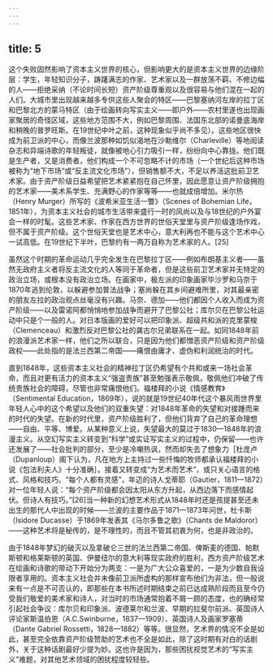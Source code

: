 ```yaml
---
---
---
```

title: 5
---




这个失败固然影响了资本主义世界的核心，但影响更大的是资本主义世界的边缘阶层：学生，年轻知识分子，踌躇满志的作家、艺术家以及一群放荡不羁、不修边幅的人——拒绝采纳（不论时间长短）资产阶级尊重观以及很容易与他们混在一起的人们。大城市里出现越来越多专供这些人聚会的特区——巴黎塞纳河左岸的拉丁区和巴黎北方的蒙马特区（由于绘画转向写实主义——即户外——农村里遂也出现画家聚居的奇怪区域，这些地方范围不大，例如巴黎周围、法国东北部的诺曼底海岸和稍晚的普罗旺斯。在19世纪中叶之前，这种现象似乎尚不多见）。这些地区很快成为前卫派的中心，而像兰波那种如饥似渴地在沙勒维尔（Charleville）等地阅读杂志和异端诗歌的年轻叛徒，就像被地心引力吸引一样，纷纷向中心靠拢。他们既是生产者，又是消费者，他们构成一个不可忽略不计的市场（一个世纪后这种市场被称为“地下市场”或“反主流文化市场”），但销售额不大，不足以养活这批前卫艺术家。由于资产阶级日益希望把艺术紧紧抱在自己怀里，因此愿意让资产阶级拥抱的艺术家——美术系学生、充满野心的作家等等——也就成倍增加。米尔热（Henry Murger）所写的《波希米亚生活一瞥》（Scenes of Bohemian Life，1851年），为资本主义社会的城市生活带来盛行一时的风尚以及与18世纪的户外宴会一样的时髦。这些艺术家、作家在西方世界的世俗天堂里与资产阶级逢场作戏，但不属于资产阶级。这个世俗天堂也是艺术中心，意大利再也不能与这个艺术中心一试高低。在19世纪下半叶，巴黎约有一两万自称为艺术家的人。[25]

虽然这个时期的革命运动几乎完全发生在巴黎拉丁区——例如布朗基主义者——虽然无政府主义者将反主流文化的人等同于革命者，但是这些前卫艺术家并无特定的政治立场，或根本没有政治立场。在画家中，极左派的印象画家毕沙罗和马奈于1870年逃到伦敦，以躲避参加普法战争；塞尚躲在其乡间避难所里，对其最亲密的朋友左拉的政治观点丝毫没有兴趣。马奈、德加——他们都因个人收入而成为资产阶级——以及雷诺阿都悄悄地参加战争而避开了巴黎公社；库尔贝在巴黎公社运动中只是个一般的人。对日本版画的爱好可以把印象派、超级共和派的克里蒙梭（Clemenceau）和激烈反对巴黎公社的龚古尔兄弟联系在一起。如同1848年前的浪漫派艺术家一样，他们之所以联合，只是因为他们都憎恶资产阶级和资产阶级政权——此处指的是法兰西第二帝国——痛恨由庸才、虚伪和利润统治的时代。

直到1848年，这些资本主义社会的精神拉丁区仍希望有个共和或来一场社会革命，而且对更有活力的资本主义“强盗贵族”甚至勉强表示敬佩，敬佩他们冲破了传统贵族社会的障碍，尽管也非常痛恨他们。福楼拜的小说《情感教育》（Sentimental Education，1869年），说的就是19世纪40年代这个暴风雨世界里年轻人心中的这个希望以及他们的双重失望：对1848年革命的失望和对接踵而来的时代的失望。在新的时代里，资产阶级胜利了，但他们背弃了自己的革命理想——自由、平等、博爱。从某种意义上说，失望最大的莫过于1830—1848年的浪漫主义。从空幻写实主义转变到“科学”或实证写实主义的过程中，仍保留——也许还发展了——社会批判的部分，至少是冷嘲热讽，然而却失去了想象力［杜庞卢（Dupanloup）阁下认为，凡在地方上主持过一些忏悔的牧师都承认福楼拜的小说《包法利夫人》十分准确］。接着又转变成“为艺术而艺术”，或只关心语言的格式、风格和技巧。“每个人都有灵感”，年迈的诗人戈蒂耶（Gautier，1811—1872）对一位年轻人说：“每个资产阶级都会因太阳从东方升起，从西边落下而感情起伏。但诗人有技巧。”[26]当一种新的幻想艺术形式从1848年时还是孩提甚至还未出生的那代人中出现的时候——兰波的主要作品于1871—1873年问世，杜卡斯（Isidore Ducasse）于1869年发表其《马尔多鲁之歌》（Chants de Maldoror）——这种艺术将是秘传的，是不理性的，而且不管其初衷为何，也是非政治的。

由于1848年梦幻的破灭以及拿破仑三世的法兰西第二帝国、俾斯麦的德国、帕默斯顿和格莱斯顿的英国、伊曼纽尔的意大利等现实政府的胜利，西方资产阶级艺术在绘画和诗歌的带动下开始分为两支：一是为广大公众喜爱的，一是为少数自我设限者享用的。资本主义社会并未像前卫派所虚构的那样宣布他们为非法，但一般说来有一点是不可否认的，即那些在本书所述时期结束之前已达成熟阶段而且至今仍受我们敬爱的美术家和诗人，对当时的市场通常抱着不屑一顾的态度，也的确经常引起社会争议：库尔贝和印象派、波德莱尔和兰波、早期的拉斐尔前派、英国诗人评论家斯温伯恩（A.C.Swinburne，1837—1909）、英国诗人及画家罗塞蒂（Dante Gabriel Rossetti，1828—1882）等等。很显然，艺术界的情况不全是如此，甚至完全依靠资产阶级赞助的艺术也不全是如此，除了这时期有对白的话剧外，关于这种话剧最好少提为妙。这也许是因为，那些困扰视觉艺术的“写实主义”难题，对其他艺术领域的困扰程度较轻些。